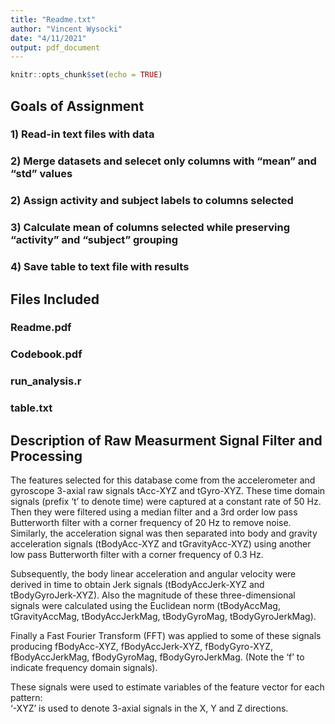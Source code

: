 ---
title: "Readme.txt"
author: "Vincent Wysocki"
date: "4/11/2021"
output: pdf_document
---

```{r setup, include=FALSE}
knitr::opts_chunk$set(echo = TRUE)
```

## Goals of Assignment 

### 1) Read-in text files with data
### 2) Merge datasets and selecet only columns with "mean" and "std" values 
### 2) Assign activity and subject labels to columns selected  
### 3) Calculate mean of columns selected while preserving "activity" and "subject" grouping 
### 4) Save table to text file with results 

## Files Included

### Readme.pdf
### Codebook.pdf
### run_analysis.r
### table.txt

## Description of Raw Measurment Signal Filter and Processing  

The features selected for this database come from the accelerometer and gyroscope 3-axial raw signals tAcc-XYZ and tGyro-XYZ. These time domain signals (prefix 't' to denote time) were captured at a constant rate of 50 Hz. Then they were filtered using a median filter and a 3rd order low pass Butterworth filter with a corner frequency of 20 Hz to remove noise. Similarly, the acceleration signal was then separated into body and gravity acceleration signals (tBodyAcc-XYZ and tGravityAcc-XYZ) using another low pass Butterworth filter with a corner frequency of 0.3 Hz. 

Subsequently, the body linear acceleration and angular velocity were derived in time to obtain Jerk signals (tBodyAccJerk-XYZ and tBodyGyroJerk-XYZ). Also the magnitude of these three-dimensional signals were calculated using the Euclidean norm (tBodyAccMag, tGravityAccMag, tBodyAccJerkMag, tBodyGyroMag, tBodyGyroJerkMag). 

Finally a Fast Fourier Transform (FFT) was applied to some of these signals producing fBodyAcc-XYZ, fBodyAccJerk-XYZ, fBodyGyro-XYZ, fBodyAccJerkMag, fBodyGyroMag, fBodyGyroJerkMag. (Note the 'f' to indicate frequency domain signals). 

These signals were used to estimate variables of the feature vector for each pattern:  
'-XYZ' is used to denote 3-axial signals in the X, Y and Z directions.